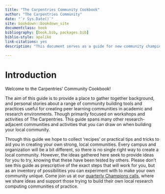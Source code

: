 ```yaml
---
title: "The Carpentries Community Cookbook"
author: "The Carpentries Community"
date: "`r Sys.Date()`"
site: bookdown::bookdown_site
documentclass: book
bibliography: [book.bib, packages.bib]
biblio-style: apalike
link-citations: yes
description: "This document serves as a guide for new community champions seeking to build a Carpentries community at their organization"

---
```


# Introduction

Welcome to the Carpentries' Community Cookbook!

The aim of this guide is to provide a place to gather together background, and personal stories about a range of community building tools and practices useful for creating peer learning communities in academic and research environments. Though primarily focused on workshops and activities of The Carpentries. This guide spans many other research-adjacent communities and activities that you can draw on when building your local community.

Through this guide we hope to collect 'recipes' or practical tips and tricks to aid you in creating your own strong, local communities. Every campus and organization will be a bit different, so there is no single right way to create a local community. However, the ideas gathered here seek to provide ideas for you to try, knowing that these have been tested by others. Please don't see this guide as prescriptive of the exact steps that will work for you, but as an inventory of possibilities you can experiment with to make your own community unique. Come join us at our [quarterly Champions calls](http://pad.software-carpentry.org/champions), where we share ideas and support those trying to build their own local research computing communities of practice.
